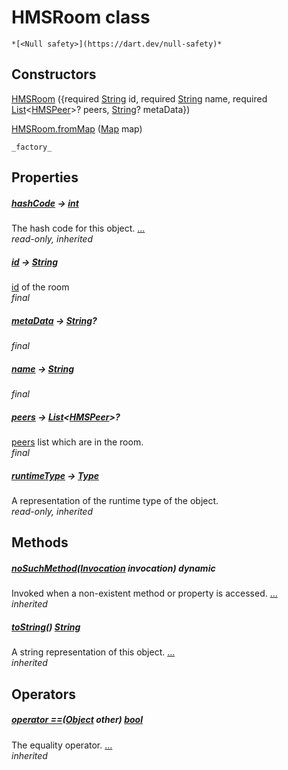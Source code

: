 # HMSRoom class

    *[<Null safety>](https://dart.dev/null-safety)*

## Constructors

[HMSRoom](../hmssdk_flutter/HMSRoom/HMSRoom) ({required [String](https://api.flutter.dev/flutter/dart-core/String-class.html) id, required [String](https://api.flutter.dev/flutter/dart-core/String-class.html) name, required [List](https://api.flutter.dev/flutter/dart-core/List-class.html)&lt;[HMSPeer](../hmssdk_flutter/HMSPeer-class)>? peers, [String](https://api.flutter.dev/flutter/dart-core/String-class.html)? metaData})

[HMSRoom.fromMap](../hmssdk_flutter/HMSRoom/HMSRoom.fromMap) ([Map](https://api.flutter.dev/flutter/dart-core/Map-class.html) map)

    _factory_

## Properties

##### [hashCode](https://api.flutter.dev/flutter/dart-core/Object/hashCode.html) &#8594; [int](https://api.flutter.dev/flutter/dart-core/int-class.html)

The hash code for this object. [...](https://api.flutter.dev/flutter/dart-core/Object/hashCode.html)  
_read-only, inherited_

##### [id](../hmssdk_flutter/HMSRoom/id) &#8594; [String](https://api.flutter.dev/flutter/dart-core/String-class.html)

<a href="../hmssdk_flutter/HMSRoom/id">id</a> of the room  
_final_

##### [metaData](../hmssdk_flutter/HMSRoom/metaData) &#8594; [String](https://api.flutter.dev/flutter/dart-core/String-class.html)?

_final_

##### [name](../hmssdk_flutter/HMSRoom/name) &#8594; [String](https://api.flutter.dev/flutter/dart-core/String-class.html)

_final_

##### [peers](../hmssdk_flutter/HMSRoom/peers) &#8594; [List](https://api.flutter.dev/flutter/dart-core/List-class.html)&lt;[HMSPeer](../hmssdk_flutter/HMSPeer-class)>?

<a href="../hmssdk_flutter/HMSRoom/peers">peers</a> list which are in the room.  
_final_

##### [runtimeType](https://api.flutter.dev/flutter/dart-core/Object/runtimeType.html) &#8594; [Type](https://api.flutter.dev/flutter/dart-core/Type-class.html)

A representation of the runtime type of the object.  
_read-only, inherited_

## Methods

##### [noSuchMethod](https://api.flutter.dev/flutter/dart-core/Object/noSuchMethod.html)([Invocation](https://api.flutter.dev/flutter/dart-core/Invocation-class.html) invocation) dynamic

Invoked when a non-existent method or property is accessed. [...](https://api.flutter.dev/flutter/dart-core/Object/noSuchMethod.html)  
_inherited_

##### [toString](https://api.flutter.dev/flutter/dart-core/Object/toString.html)() [String](https://api.flutter.dev/flutter/dart-core/String-class.html)

A string representation of this object. [...](https://api.flutter.dev/flutter/dart-core/Object/toString.html)  
_inherited_

## Operators

##### [operator ==](https://api.flutter.dev/flutter/dart-core/Object/operator_equals.html)([Object](https://api.flutter.dev/flutter/dart-core/Object-class.html) other) [bool](https://api.flutter.dev/flutter/dart-core/bool-class.html)

The equality operator. [...](https://api.flutter.dev/flutter/dart-core/Object/operator_equals.html)  
_inherited_
